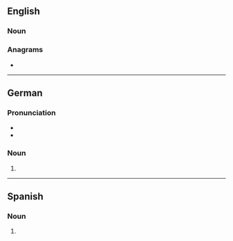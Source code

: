 {{also|CDS|cDs|cd's}}
==English==

===Noun===
{{head|en|noun form}}

===Anagrams===
* {{anagrams|en|a=cds|CSD|D&Cs|D.S.C.|D.Sc.|DCS|DCs|DSC|SDC|Sc.D.}}

----

==German==

===Pronunciation===
* {{IPA|de|/tse(ː)ˈdeːs/}}
* {{audio|de|LL-Q188 (deu)-Sebastian Wallroth-CDs.wav|Audio}}

===Noun===
{{head|de|noun form}}

# {{plural of|de|CD}}

----

==Spanish==

===Noun===
{{head|es|noun form|g=m-p}}

# {{noun form of|es|CD||p}}